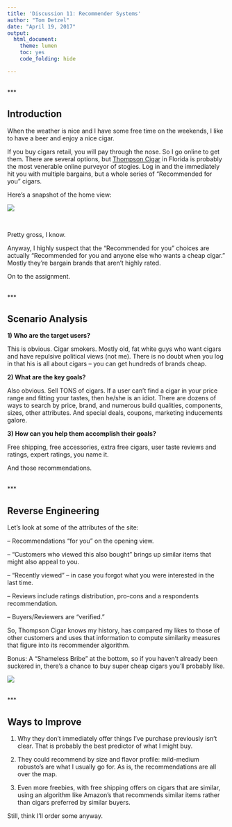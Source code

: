 ---
title: 'Discussion 11: Recommender Systems'
author: "Tom Detzel"
date: "April 19, 2017"
output:
  html_document:
    theme: lumen
    toc: yes
    code_folding: hide

---

<br>
***

## Introduction  
  
When the weather is nice and I have some free time on the weekends, I like to have a beer and enjoy a nice cigar.  

If you buy cigars retail, you will pay through the nose. So I go online to get them. There are several options, but [Thompson Cigar](https://www.thompsoncigar.com/) in Florida is probably the most venerable online purveyor of stogies. Log in and the immediately hit you with multiple bargains, but a whole series of "Recommended for you" cigars.

Here's a snapshot of the home view:  
  
![](C:/Users/Tom's Dell/Pictures/cigars.png)  

<br>

Pretty gross, I know.

Anyway, I highly suspect that the "Recommended for you" choices are actually "Recommended for you and anyone else who wants a cheap cigar." Mostly they're bargain brands that aren't highly rated. 

On to the assignment.
  
<br>
***

## Scenario Analysis  

**1) Who are the target users?**   

This is obvious. Cigar smokers. Mostly old, fat white guys who want cigars and have repulsive political views (not me). There is no doubt when you log in that his is all about cigars -- you can get hundreds of brands cheap.

**2) What are the key goals?**  

Also obvious. Sell TONS of cigars. If a user can't find a cigar in your price range and fitting your tastes, then he/she is an idiot. There are dozens of ways to search by price, brand, and numerous build qualities, components, sizes, other attributes. And special deals, coupons, marketing inducements galore.

**3) How can you help them accomplish their goals?**

Free shipping, free accessories, extra free cigars, user taste reviews and ratings, expert ratings, you name it.

And those recommendations.

<br>
***

## Reverse Engineering

Let's look at some of the attributes of the site:

-- Recommendations "for you" on the opening view.

-- "Customers who viewed this also bought" brings up similar items that might also appeal to you.

-- "Recently viewed" -- in case you forgot what you were interested in the last time.

-- Reviews include ratings distribution, pro-cons and a respondents recommendation.

-- Buyers/Reviewers are "verified."

So, Thompson Cigar knows my history, has compared my likes to those of other customers and uses that information to compute similarity measures that figure into its recommender algorithm.

Bonus: A "Shameless Bribe" at the bottom, so if you haven't already been suckered in, there's a chance to buy super cheap cigars you'll probably like.  
  
![](C:/Users/Tom's Dell/Pictures/cigarsII.png)
  
  
<br>
***

## Ways to Improve

1. Why they don't immediately offer things I've purchase previously isn't clear. That is probably the best predictor of what I might buy. 

2. They could recommend by size and flavor profile: mild-medium robusto's are what I usually go for. As is, the recommendations are all over the map.

3. Even more freebies, with free shipping offers on cigars that are similar, using an algorithm like Amazon's that recommends similar items rather than cigars preferred by similar buyers.

Still, think I'll order some anyway.


